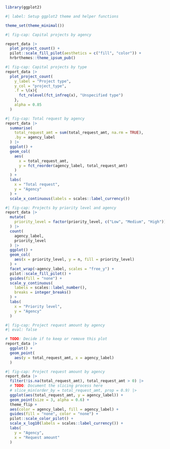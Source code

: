 ```r
library(ggplot2)
```

```r
#| label: Setup ggplot2 theme and helper functions

theme_set(theme_minimal())
```

```r
#| fig-cap: Capital projects by agency

report_data |>
  plot_project_count() +
  pilot::scale_fill_pilot(aesthetics = c("fill", "color")) +
  hrbrthemes::theme_ipsum_pub()
```

```r
#| fig-cap: Capital projects by type
report_data |>
  plot_project_count(
    y_label = "Project type",
    y_col = "project_type",
    .f = \(x){
      fct_relevel(fct_infreq(x), "Unspecified type")
    },
    alpha = 0.85
  )
```

```r
#| fig-cap: Total request by agency
report_data |>
  summarise(
    total_request_amt = sum(total_request_amt, na.rm = TRUE),
    .by = agency_label
  ) |>
  ggplot() +
  geom_col(
    aes(
      x = total_request_amt,
      y = fct_reorder(agency_label, total_request_amt)
    )
  ) +
  labs(
    x = "Total request",
    y = "Agency"
  ) +
  scale_x_continuous(labels = scales::label_currency())
```

```r
#| fig-cap: Projects by priority level and agency
report_data |>
  mutate(
    priority_level = factor(priority_level, c("Low", "Medium", "High"))
  ) |>
  count(
    agency_label,
    priority_level
  ) |>
  ggplot() +
  geom_col(
    aes(x = priority_level, y = n, fill = priority_level)
  ) +
  facet_wrap(~agency_label, scales = "free_y") +
  pilot::scale_fill_pilot() +
  guides(fill = "none") +
  scale_y_continuous(
    labels = scales::label_number(),
    breaks = integer_breaks()
  ) +
  labs(
    x = "Priority level",
    y = "Agency"
  )
```

```r
#| fig-cap: Project request amount by agency
#| eval: false

# TODO: Decide if to keep or remove this plot
report_data |>
  ggplot() +
  geom_point(
    aes(y = total_request_amt, x = agency_label)
  )
```

```r
#| fig-cap: Project request amount by agency
report_data |>
  filter(!is.na(total_request_amt), total_request_amt > 0) |>
  # TODO: Document the slicing process here
  # slice_min(order_by = total_request_amt, prop = 0.9) |>
  ggplot(aes(total_request_amt, y = agency_label)) +
  geom_point(size = 3, alpha = 0.6) +
  theme_flip +
  aes(color = agency_label, fill = agency_label) +
  guides(fill = "none", color = "none") +
  pilot::scale_color_pilot() +
  scale_x_log10(labels = scales::label_currency()) +
  labs(
    y = "Agency",
    x = "Request amount"
  )
```
